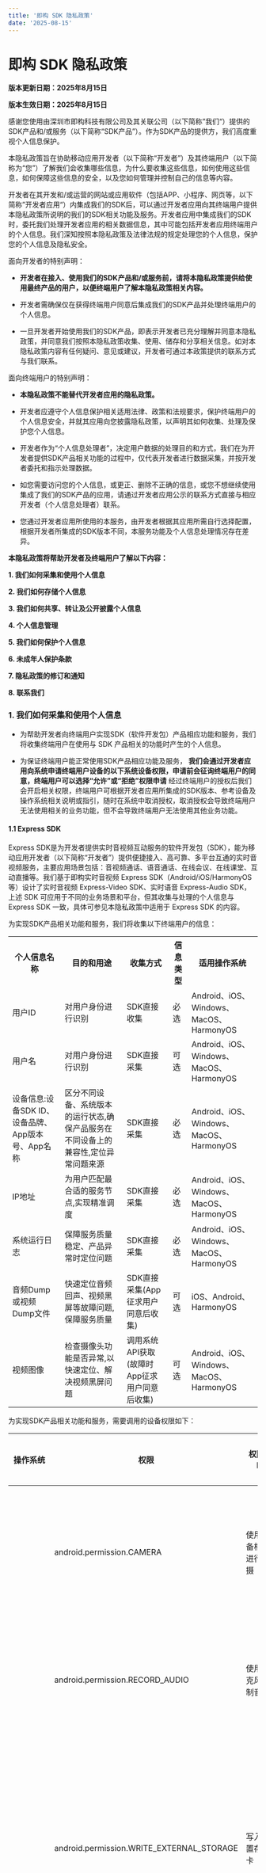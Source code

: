 ```yaml
---
title: '即构 SDK 隐私政策'
date: '2025-08-15'
---
```


# 即构 SDK 隐私政策

**版本更新日期：2025年8月15日**

**版本生效日期：2025年8月15日**


感谢您使用由深圳市即构科技有限公司及其关联公司（以下简称”我们“）提供的SDK产品和/或服务（以下简称“SDK产品”）。作为SDK产品的提供方，我们高度重视个人信息保护。

本隐私政策旨在协助移动应用开发者（以下简称“开发者”）及其终端用户（以下简称为“您”）了解我们会收集哪些信息，为什么要收集这些信息，如何使用这些信息，如何保障这些信息的安全，以及您如何管理并控制自己的信息等内容。

开发者在其开发和/或运营的网站或应用软件（包括APP、小程序、网页等，以下简称”开发者应用“）内集成我们的SDK后，可以通过开发者应用向其终端用户提供本隐私政策所说明的我们的SDK相关功能及服务。开发者应用中集成我们的SDK时，委托我们处理开发者应用的相关数据信息，其中可能包括开发者应用终端用户的个人信息。我们深知按照本隐私政策及法律法规的规定处理您的个人信息，保护您的个人信息及隐私安全。

面向开发者的特别声明：

 - **开发者在接入、使用我们的SDK产品和/或服务前，请将本隐私政策提供给使用最终产品的用户，以便终端用户了解本隐私政策相关内容。**

 - 开发者需确保仅在获得终端用户同意后集成我们的SDK产品并处理终端用户的个人信息。

 - 一旦开发者开始使用我们的SDK产品，即表示开发者已充分理解并同意本隐私政策，并同意我们按照本隐私政策收集、使用、储存和分享相关信息。如对本隐私政策内容有任何疑问、意见或建议，开发者可通过本政策提供的联系方式与我们联系。

面向终端用户的特别声明：

 - **本隐私政策不能替代开发者应用的隐私政策。**

 - 开发者应遵守个人信息保护相关适用法律、政策和法规要求，保护终端用户的个人信息安全，并就其应用向您披露隐私政策，以声明其如何收集、处理及保护您个人信息。

 - 开发者作为“个人信息处理者”，决定用户数据的处理目的和方式，我们在为开发者提供SDK产品相关功能的过程中，仅代表开发者进行数据采集，并按开发者委托和指示处理数据。

 - 如您需要访问您的个人信息，或更正、删除不正确的信息，或您不想继续使用集成了我们的SDK产品的应用，请通过开发者应用公示的联系方式直接与相应开发者（个人信息处理者）联系。

 - 您通过开发者应用所使用的本服务，由开发者根据其应用所需自行选择配置，根据开发者所集成的SDK版本不同，本服务功能及个人信息处理情况存在差异。

**本隐私政策将帮助开发者及终端用户了解以下内容：**

**1. 我们如何采集和使用个人信息**

**2. 我们如何存储个人信息**

**3. 我们如何共享、转让及公开披露个人信息**

**4. 个人信息管理**

**5. 我们如何保护个人信息**

**6. 未成年人保护条款**

**7. 隐私政策的修订和通知**

**8. 联系我们**

### 1. 我们如何采集和使用个人信息

- 为帮助开发者向终端用户实现SDK（软件开发包）产品相应功能和服务，我们将收集终端用户在使用与 SDK 产品相关的功能时产生的个人信息。

- 为保证终端用户能正常使用SDK产品相应功能及服务， **我们会通过开发者应用向系统申请终端用户设备的以下系统设备权限，申请前会征询终端用户的同意，终端用户可以选择“允许”或“拒绝”权限申请** 经过终端用户的授权后我们会开启相关权限，终端用户可根据开发者应用所集成的SDK版本、参考设备及操作系统相关说明或指引，随时在系统中取消授权，取消授权会导致终端用户无法使用相关的业务功能，但不会导致终端用户无法使用其他业务功能。

#### 1.1 Express SDK

Express SDK是为开发者提供实时音视频互动服务的软件开发包（SDK），能为移动应用开发者（以下简称“开发者”）提供便捷接入、高可靠、多平台互通的实时音视频服务，主要应用场景包括：音视频通话、语音通话、在线会议、在线课堂、互动直播等。我们基于即构实时音视频 Express SDK（Android/iOS/HarmonyOS等）设计了实时音视频 Express-Video SDK、实时语音 Express-Audio SDK，上述 SDK 可应用于不同的业务场景和平台，但其收集与处理的个人信息与 Express SDK 一致，具体可参见本隐私政策中适用于 Express SDK 的内容。

为实现SDK产品相关功能和服务，我们将收集以下终端用户的信息：

<table>
<tbody>
<tr>
<th>个人信息名称</th>
<th>目的和用途</th>
<th>收集方式</th>
<th>信息类型</th>
<th>适用操作系统</th>
</tr>
<tr>
<td>用户ID</td>
<td>对用户身份进行识别</td>
<td>SDK直接收集</td>
<td>必选</td>
<td>Android、iOS、Windows、MacOS、HarmonyOS</td>
</tr>
<tr>
<td>用户名</td>
<td>对用户身份进行识别</td>
<td>SDK直接采集</td>
<td>可选</td>
<td>Android、iOS、Windows、MacOS、HarmonyOS</td>
</tr>
<tr>
<td>设备信息:设备SDK ID、设备品牌、App版本号、App名称</td>
<td>区分不同设备、系统版本的运行状态,确保产品服务在不同设备上的兼容性,定位异常问题来源</td>
<td>SDK直接采集</td>
<td>必选</td>
<td>Android、iOS、Windows、MacOS、HarmonyOS</td>
</tr>
<tr>
<td>IP地址</td>
<td>为用户匹配最合适的服务节点,实现精准调度</td>
<td>SDK直接采集</td>
<td>必选</td>
<td>Android、iOS、Windows、MacOS、HarmonyOS</td>
</tr>
<tr>
<td>系统运行日志</td>
<td>保障服务质量稳定、产品异常时定位问题</td>
<td>SDK直接采集</td>
<td>必选</td>
<td>Android、iOS、Windows、MacOS、HarmonyOS</td>
</tr>
<tr>
<td>音频Dump或视频Dump文件</td>
<td>快速定位音频回声、视频黑屏等故障问题,保障服务质量</td>
<td>SDK直接采集(App征求用户同意后收集)</td>
<td>可选</td>
<td>iOS、Android、HarmonyOS</td>
</tr>
<tr>
<td>视频图像</td>
<td>检查摄像头功能是否异常,以快速定位、解决视频黑屏问题</td>
<td>调用系统API获取(故障时App征求用户同意后收集)</td>
<td>可选</td>
<td>Android、iOS、Windows、MacOS、HarmonyOS</td>
</tr>
</tbody>
</table>

为实现SDK产品相关功能和服务，需要调用的设备权限如下：

<table>
  <thead>
    <tr>
      <th>操作系统</th>
      <th>权限</th>
      <th>权限说明</th>
      <th>权限类型</th>
      <th>使用目的</th>
    </tr>
  </thead>
  <tbody>
    <tr>
      <td rowspan="8">Android</td>
      <td>android.permission.CAMERA</td>
      <td>使用设备相机进行拍摄</td>
      <td>必选</td>
      <td>采集摄像头画面，以实现与其他用户进行音视频通话、实时互动的功能</td>
    </tr>
    <tr>
      <td>android.permission.RECORD_AUDIO</td>
      <td>使用麦克风录制音频</td>
      <td>必选</td>
      <td>采集声音，以实现与其他用户进行音视频通话、实时互动的功能</td>
    </tr>
    <tr>
      <td>android.permission.WRITE_EXTERNAL_STORAGE</td>
      <td>写入外置存储卡</td>
      <td>必选</td>
      <td>若需要使用媒体播放器或音效播放器加载 Android 外部存储内的媒体资源文件，则需要申请此权限，否则 SDK 无法加载资源</td>
    </tr>
    <tr>
      <td>android.permission.INTERNET</td>
      <td>访问网络权限</td>
      <td>必选</td>
      <td>SDK基本功能需要在联网的情况下才能使用</td>
    </tr>
    <tr>
      <td>android.permission.ACCESS_WIFI_STATE</td>
      <td>获取当前WiFi状态</td>
      <td>必选</td>
      <td rowspan="2">SDK 会根据网络状态的改变执行不同的操作。例如，当网络重连时，SDK 内部会将网络断开时的状态都恢复，用户不需做额外的操作</td>
    </tr>
    <tr>
      <td>android.permission.ACCESS_NETWORK_STATE</td>
      <td>获取当前网络状态权限</td>
      <td>必选</td>
    </tr>
    <tr>
      <td>android.permission.BLUETOOTH</td>
      <td>连接设备蓝牙权限</td>
      <td>必选</td>
      <td>连接蓝牙设备时需使用该权限</td>
    </tr>
    <tr>
      <td>android.permission.READ_PHONE_STATE</td>
      <td>允许以只读的方式访问电话状态，包括当前呼叫状态</td>
      <td>可选</td>
      <td>SDK 会根据当前的呼叫状态，启停音频设备。如：监听到当前为呼叫状态，则 SDK 会自动停止使用音频设备，直到通话结束</td>
    </tr>
    <tr>
      <td rowspan="2">iOS</td>
      <td>NSCameraUsageDescription</td>
      <td>访问设备的相机</td>
      <td>必选</td>
      <td>采集摄像头画面，以实现与其他用户进行音视频通话、实时互动的功能</td>
    </tr>
    <tr>
      <td>NSMicrophoneUsageDescription</td>
      <td>访问设备的麦克风</td>
      <td>必选</td>
      <td>采集声音，以实现与其他用户进行音视频通话、实时互动的功能</td>
    </tr>
    <tr>
      <td rowspan="8">Harmony OS</td>
      <td>ohos.permission.CAMERA</td>
      <td>允许应用使用相机拍摄照片和录制视频</td>
      <td>必选</td>
      <td>采集摄像头画面，以实现与其他用户进行音视频通话、实时互动的功能</td>
    </tr>
    <tr>
      <td>ohos.permission.MICROPHONE</td>
      <td>允许使用麦克风</td>
      <td>必选</td>
      <td>采集声音，以实现与其他用户进行音视频通话、实时互动的功能</td>
    </tr>
    <tr>
      <td>ohos.permission.WRITE_MEDIA</td>
      <td>允许应用读写用户外部存储中的媒体文件信息</td>
      <td>必选</td>
      <td>若需要使用媒体播放器或音效播放器加载用户外部存储内的媒体文件，则需要申请此权限，否则 SDK 无法加载资源</td>
    </tr>
    <tr>
      <td>ohos.permission.INTERNET</td>
      <td>允许使用Internet网络</td>
      <td>必选</td>
      <td>发起网络访问请求，SDK基本功能需要在联网的情况下才能使用</td>
    </tr>
    <tr>
      <td>ohos.permission.GET_NETWORK_INFO</td>
      <td>允许应用获取数据网络信息</td>
      <td>必选</td>
      <td>获取网络连接信息</td>
    </tr>
    <tr>
      <td>ohos.permission.GET_WIFI_INFO</td>
      <td>获取当前WiFi状态</td>
      <td>必选</td>
      <td>判断wifi是否开启</td>
    </tr>
    <tr>
      <td>ohos.permission.DISCOVER_BLUETOOTH</td>
      <td>允许应用配置本地蓝牙，查找远端设备且与之配对连接</td>
      <td>必选</td>
      <td>连接蓝牙设备时需要使用该权限</td>
    </tr>
    <tr>
      <td>ohos.permission.GET_TELEPHONY_STATE</td>
      <td>允许应用读取电话信息</td>
      <td>可选</td>
      <td>SDK 会根据当前的呼叫状态，启停音频设备。如监听到当前为呼叫状态，则 SDK 会自动停止使用音频设备，直到通话结束</td>
    </tr>
  </tbody>
</table>

#### 1.2 ZegoMiniGameEngine SDK

ZegoMiniGameEngine(即构小游戏引擎) SDK是一款为开发者提供小游戏资源和一起玩服务功能的软件开发包，适用于小游戏平台产品。

为实现SDK产品相关功能和服务，我们将收集和使用以下终端用户的信息：

<table border="1">
  <thead>
    <tr>
      <th>个人信息名称</th>
      <th>目的和用途</th>
      <th>收集方式</th>
      <th>信息类型</th>
      <th>适用操作系统</th>
    </tr>
  </thead>
  <tbody>
    <tr>
      <td>用户头像、昵称、性别</td>
      <td>游戏内展示玩家信息,为玩家提供更好的游戏体验</td>
      <td>SDK间接收集</td>
      <td>必选:用户头像、昵称; 可选:性别</td>
      <td>Android、iOS、Windows、MacOS</td>
    </tr>
    <tr>
      <td>设备型号、浏览器类型、操作系统版本、电信运营商、SIM卡IMSI信息、软件使用记录</td>
      <td>产品异常问题反馈及查询</td>
      <td>SDK直接采集</td>
      <td>必选</td>
      <td>Android、iOS、Windows、MacOS</td>
    </tr>
    <tr>
      <td>IP地址、语言、时区</td>
      <td>确保服务对象为预期的区域</td>
      <td>SDK直接采集</td>
      <td>必选</td>
      <td>Android、iOS、Windows、MacOS</td>
    </tr>
    <tr>
      <td>用户账号访问记录</td>
      <td>用户登陆</td>
      <td>SDK间接收集</td>
      <td>必选</td>
      <td>Android、iOS、Windows、MacOS</td>
    </tr>
    <tr>
      <td>用户设备Token令牌</td>
      <td>用户在初始化 SDK 时,通过获取和鉴别Token令牌,判断用户设备是否有权限使用小游戏服务,避免因权限控制缺失或操作不当引发的风险问题</td>
      <td>SDK间接收集</td>
      <td>必选</td>
      <td>Android、iOS、Windows、MacOS</td>
    </tr>
    <tr>
      <td>日志信息</td>
      <td>产品异常问题定位和排查,优化产品功能</td>
      <td>SDK直接采集</td>
      <td>必选</td>
      <td>Android、iOS、Windows、MacOS</td>
    </tr>
  </tbody>
</table>

为实现SDK产品相关功能和服务，需要调用的设备权限如下：

<table border="1">
  <thead>
    <tr>
      <th>操作系统</th>
      <th>权限</th>
      <th>权限说明</th>
      <th>权限类型</th>
      <th>使用目的</th>
    </tr>
  </thead>
  <tbody>
    <tr>
      <td rowspan="5">Android</td>
      <td>android.permission.INTERNET</td>
      <td>获取网络连接</td>
      <td>必选</td>
      <td>SDK 基本功能需要在联网的情况下才可以使用</td>
    </tr>
    <tr>
      <td>android.permission.ACCESS_WIFI_STATE</td>
      <td>获取当前Wi-Fi状态权限</td>
      <td>必选</td>
      <td rowspan="2">SDK 会根据网络状态的改变执行不同的操作。 例如，当网络重连时，SDK 内部会将网络断开时的状态都恢复，用户不需做额外的操作</td>
    </tr>
    <tr>
      <td>android.permission.ACCESS_NETWORK_STATE</td>
      <td>获取当前网络权限</td>
      <td>必选</td>
    </tr>
    <tr>
      <td>android.permission.ACCESS_COARSE_LOCATION</td>
      <td>访问粗略位置信息</td>
      <td>可选</td>
      <td>确保服务对象为预期的区域</td>
    </tr>
    <tr>
      <td>android.permission.ACCESS_FINE_LOCATION</td>
      <td>访问精确位置信息</td>
      <td>可选</td>
      <td>匹配玩家位置，优化游戏体验</td>
    </tr>
    <tr>
      <td>iOS</td>
      <td>NSLocationWhenInUseUsageDescription</td>
      <td>使用期间访问位置信息</td>
      <td>可选</td>
      <td>确保服务对象为预期的区域</td>
    </tr>
  </tbody>
</table>

#### 1.3 ZIM SDK

ZIM SDK是为移动应用开发者（以下简称“开发者”）提供全平台互动、高并发、低延时、高可用的实时通信互动功能的软件开发包，适用于即构即时通讯、语聊房、在线健身等产品和/或服务、解决方案。

为实现SDK产品相关功能和服务，我们将收集和使用以下终端用户的信息：

<table border="1">
  <thead>
    <tr>
      <th>个人信息名称</th>
      <th>目的和用途</th>
      <th>收集方式</th>
      <th>信息类型</th>
      <th>适用操作系统</th>
    </tr>
  </thead>
  <tbody>
    <tr>
      <td>用户信息:用户ID、用户名、头像、自定义扩展字段(个性签名等)</td>
      <td>对用户身份进行识别、验证,实现产品基本功能</td>
      <td>SDK直接收集</td>
      <td>必选</td>
      <td>Android、iOS、Windows、MacOS、Harmony OS</td>
    </tr>
    <tr>
      <td>用户聊天信息(文本消息、自定义消息、音视频消息)</td>
      <td>便于用户离线接收会话聊天消息、随时查询会话聊天消息</td>
      <td>SDK直接采集</td>
      <td>必选</td>
      <td>Android、iOS、Windows、MacOS、Harmony OS</td>
    </tr>
    <tr>
      <td>应用内好友信息(用户注册ID)</td>
      <td>SDK基本功能</td>
      <td>SDK直接采集</td>
      <td>必选</td>
      <td>Android、iOS、Windows、MacOS、Harmony OS</td>
    </tr>
    <tr>
      <td>Device ID(用户设备唯一标识,取用户uuid自行按照规则生成一串标识id)</td>
      <td>实现多设备消息同步以及离线推送的功能</td>
      <td>SDK直接采集</td>
      <td>必选</td>
      <td>Android、iOS、Windows、MacOS、Harmony OS</td>
    </tr>
    <tr>
      <td>系统平台类型(Android、iOS、Windows、Mac、Web、小程序)</td>
      <td>实现多平台消息同步功能及定位产品问题</td>
      <td>SDK直接采集</td>
      <td>必选</td>
      <td>Android、iOS、Windows、MacOS、Harmony OS</td>
    </tr>
    <tr>
      <td>IP地址、网络类型</td>
      <td>保证服务质量稳定及定位产品问题</td>
      <td>SDK直接采集</td>
      <td>必选</td>
      <td>Android、iOS、Windows、MacOS、Harmony OS</td>
    </tr>
  </tbody>
</table>

为实现ZIM SDK产品相关功能和服务，需要调用的设备权限如下：

<table>
  <thead>
    <tr>
      <th>操作系统</th>
      <th>权限</th>
      <th>权限说明</th>
      <th>权限类型</th>
      <th>使用目的</th>
    </tr>
  </thead>
  <tbody>
    <tr>
      <td rowspan="3">Android</td>
      <td>android.permission.INTERNET</td>
      <td>发起网络访问请求</td>
      <td>必选</td>
      <td>SDK基本功能需要在联网的情况下才能使用</td>
    </tr>
    <tr>
      <td>android.permission.ACCESS_WIFI_STATE</td>
      <td>判断WiFi是否开启</td>
      <td>必选</td>
      <td rowspan="2">SDK 会根据网络状态的改变执行不同的操作。例如，当网络重连时，SDK 内部会将网络断开时的状态都恢复，用户不需做额外的操作</td>
    </tr>
    <tr>
      <td>android.permission.ACCESS_NETWORK_STATE</td>
      <td>检查网络状态是否可用</td>
      <td>必选</td>
    </tr>
    <tr>
      <td rowspan="3">Harmony OS</td>
      <td>ohos.permission.INTERNET</td>
      <td>允许使用Internet网络</td>
      <td>必选</td>
      <td>发起网络访问请求，SDK基本功能需要在联网的情况下才能使用</td>
    </tr>
    <tr>
      <td>ohos.permission.GET_NETWORK_INFO</td>
      <td>允许应用获取数据网络信息</td>
      <td>必选</td>
      <td>获取网络连接信息</td>
    </tr>
    <tr>
      <td>ohos.permission.GET_WIFI_INFO</td>
      <td>获取当前WiFi状态</td>
      <td>必选</td>
      <td>判断wifi是否开启</td>
    </tr>
  </tbody>
</table>

为方便应用开发者快速构建更丰富的即时通讯功能与服务，我们开发了可与ZIM SDK配套使用的ZPNs SDK（用于接收离线推送）和ZIM Audio SDK（支持完整语音处理功能），应用开发者可根据其业务需求选择是否集成。ZPNs SDK和ZIM Audio SDK将收集终端用户在使用与 SDK 产品相关的功能时产生的如下个人信息：

<table border="1">
  <thead>
    <tr>
      <th>SDK名称</th>
      <th>个人信息名称</th>
      <th>目的和用途</th>
      <th>收集方式</th>
      <th>信息类型</th>
      <th>适用操作系统</th>
    </tr>
  </thead>
  <tbody>
    <tr>
      <td>ZPNS SDK</td>
      <td>推送信息日志</td>
      <td>用于了解推送信息送达的情况及定位产品问题</td>
      <td>保存到本地</td>
      <td>必选</td>
      <td>iOS、Android</td>
    </tr>
    <tr>
      <td>ZIM Audio SDK</td>
      <td>录音</td>
      <td>发送语音消息时采集声音</td>
      <td>录制后保存到本地</td>
      <td>必选</td>
      <td>iOS、Android</td>
    </tr>
    <tr>
      <td>ZIM Audio SDK</td>
      <td>录制播放信息本地日志</td>
      <td>用于了解播放与录制时内部情况及定位产品问题</td>
      <td>保存到本地</td>
      <td>必选</td>
      <td>iOS、Android</td>
    </tr>
  </tbody>
</table>

应用开发者可选配置的ZPNs SDK和ZIM Audio SDK，将通过开发者应用申请开启终端用户设备操作系统的如下权限：

<table border="1">
  <thead>
    <tr>
      <th>SDK名称</th>
      <th>操作系统</th>
      <th>权限</th>
      <th>权限说明</th>
      <th>权限类型</th>
      <th>使用目的</th>
    </tr>
  </thead>
  <tbody>
    <tr>
      <td>ZPNs SDK</td>
      <td>Android</td>
      <td>android.permission.INTERNET</td>
      <td>发起网络访问请求</td>
      <td>必选</td>
      <td>SDK 需要联网注册用于标识唯一设备的标识符，确保能准确进行消息推送</td>
    </tr>
    <tr>
      <td>ZPNs SDK</td>
      <td>Android</td>
      <td>android.permission.POST_NOTIFICATIONS</td>
      <td>允许应用向用户推送通知</td>
      <td>必选</td>
      <td>用于适配Android 13及以上设备的应用弹出通知</td>
    </tr>
    <tr>
      <td>ZPNs SDK</td>
      <td>Android</td>
      <td>android.permission.ACCESS_WIFI_STATE</td>
      <td>允许应用访问有关当前 Wi-Fi 网络状态的信息</td>
      <td>必选</td>
      <td>检测网络连接状态。</td>
    </tr>
    <tr>
      <td>ZPNs SDK</td>
      <td>Android</td>
      <td>android.permission.ACCESS_NETWORK_STATE</td>
      <td>允许应用访问有关任何网络连接(Wi-Fi、移动数据等)的状态</td>
      <td>必选</td>
      <td>检测网络连接状态。</td>
    </tr>
    <tr>
      <td>ZIM Audio SDK</td>
      <td>Android</td>
      <td>android.permission.RECORD_AUDIO</td>
      <td>允许应用程序使用设备的麦克风来录制声音</td>
      <td>必选</td>
      <td>SDK 需要通过麦克风来录制音频文件</td>
    </tr>
    <tr>
      <td>ZPNs SDK</td>
      <td>iOS</td>
      <td>NSMicrophoneUsageDescription</td>
      <td>允许应用程序使用设备的麦克风来录制声音</td>
      <td>必选</td>
      <td>SDK 需要通过麦克风来录制音频文件</td>
    </tr>
  </tbody>
</table>

#### 1.4 超级白板 SDK

即构超级白板 SDK是为移动应用开发者（以下简称“开发者”）提供完整的多人实时白板互动协同服务的SDK，包括白板涂鸦、实时轨迹同步、文档共享、文件转码、白板录制与回放、白板与实时音视频同步等多种能力。

即构超级白板SDK适用于超级白板、小班课、大班课、在线音乐/美术/编程教学、远程医疗等产品和/或服务、解决方案。

为实现SDK产品相关功能和服务，我们将收集和使用以下终端用户的信息：

<table border="1">
  <thead>
    <tr>
      <th>个人信息名称</th>
      <th>目的和用途</th>
      <th>收集方式</th>
      <th>信息类型</th>
      <th>适用操作系统</th>
    </tr>
  </thead>
  <tbody>
    <tr>
      <td>用户昵称</td>
      <td>用户登录房间时显示，提升用户体验</td>
      <td>SDK直接收集</td>
      <td>必选</td>
      <td>Android、iOS、Web</td>
    </tr>
    <tr>
      <td>房间号（roomid）、AppID、用户ID (userid)</td>
      <td>用户身份验证</td>
      <td>SDK直接收集</td>
      <td>必选</td>
      <td>Android、iOS、Web</td>
    </tr>
    <tr>
      <td>App版本号、DeviceID、操作系统</td>
      <td>区分不同设备、系统版本，确保产品服务在不同设备上的兼容性，优化用户体验，定位和分析异常问题来源</td>
      <td>SDK直接采集</td>
      <td>必选</td>
      <td>Android、iOS</td>
    </tr>
    <tr>
      <td>设备品牌（例如：华为、oppo、浏览器品牌：谷歌，火狐）</td>
      <td>区分不同设备、系统版本，确保产品服务在不同设备上的兼容性，优化用户体验，定位和分析异常问题来源</td>
      <td>SDK直接采集</td>
      <td>必选</td>
      <td>Android、iOS、Web</td>
    </tr>
    <tr>
      <td>UUID</td>
      <td>用户身份验证，定位产品异常问题及追踪分析</td>
      <td>SDK直接采集</td>
      <td>必选</td>
      <td>Android、iOS</td>
    </tr>
    <tr>
      <td>IP地址</td>
      <td>为用户匹配最合适的服务节点；定位缺陷问题</td>
      <td>SDK直接采集</td>
      <td>必选</td>
      <td>Android、iOS、Web</td>
    </tr>
    <tr>
      <td>操作日志</td>
      <td>保障服务质量稳定、产品异常时定位问题</td>
      <td>SDK直接采集</td>
      <td>必选</td>
      <td>Android、iOS、Web</td>
    </tr>
    <tr>
      <td>用户上传的文件</td>
      <td>用户使用文件共享、文件转码功能时，需上传用户所需共享、转码的文件</td>
      <td>用户主动上传</td>
      <td>必选</td>
      <td>Android、iOS、Web</td>
    </tr>
    <tr>
      <td>用户转码文件的源文件</td>
      <td>实现文件转码、文件共享功能</td>
      <td>SDK直接采集用户主动上传</td>
      <td>必选</td>
      <td>Android、iOS、Web</td>
    </tr>
  </tbody>
</table>

为实现SDK产品相关功能和服务，需要调用的设备权限如下：

<table border="1">
  <thead>
    <tr>
      <th>操作系统</th>
      <th>权限</th>
      <th>权限说明</th>
      <th>权限类型</th>
      <th>使用目的</th>
    </tr>
  </thead>
  <tbody>
    <tr>
      <td rowspan="5">Android</td>
      <td>android.permission.READ_EXTERNAL_STORAGE</td>
      <td>读取外置存储卡</td>
      <td>必选</td>
      <td>读取用户外置存储卡中的文件，以实现文件转码、文件共享、白板回放等功能</td>
    </tr>
    <tr>
      <td>android.permission.WRITE_EXTERNAL_STORAGE</td>
      <td>写入外置存储卡</td>
      <td>必选</td>
      <td>将用户在使用文件转码、文件共享、白板录制相关功能时创建或更新的图片或文件，写入用户外置存储卡</td>
    </tr>
    <tr>
      <td>android.permission.INTERNET</td>
      <td>发起网络访问请求</td>
      <td>必选</td>
      <td>SDK基本功能需要在联网的情况下才能使用</td>
    </tr>
    <tr>
      <td>android.permission.ACCESS_WIFI_STATE</td>
      <td>判断WiFi是否开启</td>
      <td>必选</td>
      <td rowspan="2">SDK会根据网络状态的改变执行不同的操作。例如，当网络重连时，SDK内部会将网络断开时的状态都恢复，用户不需做额外的操作</td>
    </tr>
    <tr>
      <td>android.permission.ACCESS_NETWORK_STATE</td>
      <td>检查网络状态是否可用</td>
      <td>必选</td>
    </tr>
    <tr>
      <td>iOS</td>
      <td>NSMediaLibraryUsageDescription</td>
      <td>访问用户的媒体库</td>
      <td>必选</td>
      <td>读取用户外置存储卡中的文件，写入用户创建或更改的文件，以实现文件转码、文件共享、白板录制与回放相关功能</td>
    </tr>
  </tbody>
</table>

#### 1.5 AI 美颜

即构AI美颜（ZegoEffect）是为移动应用开发者提供的智能图像渲染和美颜算法能力的软件开发包，支持智能美颜、AR特效、图像分割等功能。

为实现SDK产品相关功能和服务，我们将收集和使用以下终端用户的信息：

<table border="1">
  <thead>
    <tr>
      <th>个人信息名称</th>
      <th>目的和用途</th>
      <th>收集方式</th>
      <th>信息类型</th>
      <th>适用操作系统</th>
      <th>处理方式</th>
    </tr>
  </thead>
  <tbody>
    <tr>
      <td>面部特征值信息、虹膜</td>
      <td>实现AI美颜功能</td>
      <td>SDK直接收集</td>
      <td>必要</td>
      <td>iOS、Android</td>
      <td>本地处理，不上传、不存储、不共享</td>
    </tr>
    <tr>
      <td>用户名、用户ID、操作日志、App版本号、设备ID、操作系统类型、IP地址</td>
      <td>产品出现故障时排查异常问题</td>
      <td>SDK直接采集</td>
      <td>必要</td>
      <td>iOS、Android</td>
      <td>保存30天后自动删除</td>
    </tr>
  </tbody>
</table>

为实现SDK产品相关功能和服务，需要调用的设备权限如下：

<table>
  <thead>
    <tr>
      <th>操作系统</th>
      <th>权限</th>
      <th>权限说明</th>
      <th>权限类型</th>
      <th>使用目的</th>
    </tr>
  </thead>
  <tbody>
    <tr>
      <td rowspan="5">Android</td>
      <td>android.permission.CAMERA</td>
      <td>使用设备相机进行拍摄</td>
      <td>必选</td>
      <td>用户选择对拍摄的照片进行AI美颜处理时，需打开相机拍摄</td>
    </tr>
    <tr>
      <td>android.permission.WRITE_EXTERNAL_STORAGE</td>
      <td>写入存储卡</td>
      <td>必选</td>
      <td>用户将AI美颜处理后的照片保存至设备存储卡</td>
    </tr>
    <tr>
      <td>android.permission.INTERNET</td>
      <td>发起网络访问请求</td>
      <td>必选</td>
      <td>SDK基本功能需要在联网的情况下才能使用</td>
    </tr>
    <tr>
      <td>android.permission.ACCESS_WIFI_STATE</td>
      <td>判断WiFi是否开启</td>
      <td>必选</td>
      <td rowspan="2">SDK 会根据网络状态的改变执行不同的操作。例如，当网络重连时，SDK 内部会将网络断开时的状态都恢复，用户不需做额外的操作</td>
    </tr>
    <tr>
      <td>android.permission.ACCESS_NETWORK_STATE</td>
      <td>检查网络状态是否可用</td>
      <td>必选</td>
    </tr>
    <tr>
      <td>iOS</td>
      <td>NSCameraUsageDescription</td>
      <td>访问设备的相机</td>
      <td>必选</td>
      <td>用户选择对拍摄的照片进行AI美颜处理时，需打开相机拍摄</td>
    </tr>
  </tbody>
</table>

#### 1.6 实时传译 SDK

即构实时传译 SDK 是为应用开发者提供实时翻译服务的软件工具包。 为实现 SDK 产品相关功能和服务，我们将收集和使用以下终端用户的信息：

<table>
  <thead>
    <tr>
      <th>个人信息名称</th>
      <th>目的和用途</th>
      <th>收集方式</th>
      <th>信息类型</th>
      <th>适用操作系统</th>
    </tr>
  </thead>
  <tbody>
    <tr>
      <td>音视频频信息</td>
      <td>实现SDK产品的基本功能</td>
      <td>SDK直接收集</td>
      <td>必选</td>
      <td>Android、iOS</td>
    </tr>
    <tr>
      <td>Device ID</td>
      <td>定位产品问题，作为用户终端设备标识，实现多设备消息同步功能</td>
      <td>SDK直接采集</td>
      <td>必选</td>
      <td>Android、iOS</td>
    </tr>
    <tr>
      <td>系统平台 (Android、iOS)</td>
      <td rowspan="2">区分不同设备、系统版本的运行状态，确保产品服务在不同设备上的兼容性，定位异常问题来源</td>
      <td>SDK直接采集</td>
      <td>必选</td>
      <td>Android、iOS</td>
    </tr>
    <tr>
      <td>设备型号</td>
      <td>SDK直接采集</td>
      <td>必选</td>
      <td>Android、iOS</td>
    </tr>
    <tr>
      <td>IP地址</td>
      <td>为用户匹配最合适的服务节点，实现精准调度</td>
      <td>间接收集</td>
      <td>必选</td>
      <td>Android、iOS</td>
    </tr>
    <tr>
      <td>操作日志/故障日志</td>
      <td>保障服务质量稳定、产品异常时定位问题</td>
      <td>SDK直接采集</td>
      <td>必选</td>
      <td>Android、iOS</td>
    </tr>
  </tbody>
</table>

为实现SDK产品的相应功能所必需，我们会在实时传译SDK产品中嵌入第三方SDK ，第三方SDK 的信息如下：

<table style={{tableLayout:"fixed",wordBreak:"break-all"}}>
  <thead >
    <tr>
      <th style={{width:"15%"}}>第三方SDK名称</th>
      <th style={{width:"15%"}}>第三方SDK提供方的公司名称</th>
      <th style={{width:"15%"}}>处理的个人信息类型</th>
      <th style={{width:"15%"}}>使用目的和场景</th>
      <th style={{width:"20%"}}>适用操作系统</th>
      <th style={{width:"auto"}}>第三方 SDK 个人信息保护规则</th>
    </tr>
  </thead>
  <tbody>
    <tr>
      <td>Cloud Speech-to-Text</td>
      <td>Google</td>
      <td>音视频数据</td>
      <td>语音识别和文本翻译</td>
      <td>iOS、Android</td>
      <td><a href="https://cloud.google.com/speech-to-text?hl=zh-cn" style={{color:"#2277ff" ,borderBottom: "none"}} target="_blank"> {"https://cloud.google.com/speech-to-text?hl=zh-cn"} </a></td>
    </tr>
    <tr>
      <td>微软语音识别</td>
      <td>Microsoft</td>
      <td>音视频数据</td>
      <td>语音识别和文本翻译</td>
      <td>iOS、Android</td>
      <td><a href="https://www.microsoft.com/zh-cn/privacy/privacy-statement#mainspeechrecognitionmodule" style={{color:"#2277ff" ,borderBottom: "none"}} target="_blank"> {"https://www.microsoft.com/zh-cn/privacy/privacy-statement#mainspeechrecognitionmodule"} </a></td>
    </tr>
    <tr>
      <td>科大讯飞语音转写SDK</td>
      <td>科大讯飞股份有限公司</td>
      <td>音视频数据</td>
      <td>语音识别和文本翻译</td>
      <td>iOS、Android</td>
      <td><a href="https://www.xfyun.cn/doc/total_sdk_privacy/lfasr_privacy.html" style={{color:"#2277ff" ,borderBottom: "none"}} target="_blank"> {"https://www.xfyun.cn/doc/total_sdk_privacy/lfasr_privacy.html"} </a></td>
    </tr>
  </tbody>
</table>

为实现SDK产品相关功能和服务，需要调用的设备权限如下：

<table>
  <thead>
    <tr>
      <th>操作系统</th>
      <th>权限</th>
      <th>权限说明</th>
      <th>使用目的</th>
    </tr>
  </thead>
  <tbody>
    <tr>
      <td rowspan="3">Android</td>
      <td>android.permission.INTERNET</td>
      <td>访问网络权限</td>
      <td>发起网络访问请求，SDK基本功能需要在联网的情况下才能使用</td>
    </tr>
    <tr>
      <td>android.permission.ACCESS_WIFI_STATE</td>
      <td>获取当前WiFi状态</td>
      <td>判断wifi是否开启</td>
    </tr>
    <tr>
      <td>android.permission.ACCESS_NETWORK_STATE</td>
      <td>获取当前网络状态权限</td>
      <td>检查网络状态是否可用</td>
    </tr>
  </tbody>
</table>


#### 1.7 AI Agent

即构 AI Agent 产品，基于即构自主研发的Express SDK、ZIM SDK，并提供搭载大语言模型、语音识别、文字转语音等AI服务的服务端API，为应用开发者实现终端用户与AI进行超低延迟的互动聊天、实时语音通话等互动能力，主要应用场景包括：AI陪伴、AI客服、AI数字人直播等。   

为帮助应用开发者实现终端用户与AI进行智能对话的能力，AI Agent会通过Express SDK、ZIM SDK来收集、处理互动聊天、实时音视频通话相关功能所必需的个人信息（SDK采集和使用个人信息的详情见本政策<a href="#11-express-sdk" style={{color:"#2277ff" ,borderBottom: "none"}}>1.1</a>、<a href="#13-zim-sdk" style={{color:"#2277ff" ,borderBottom: "none"}}>1.3</a> 节相关内容）。同时，由Express SDK和ZIM SDK收集的对话信息、实时通话信息，将会传送至第三方语音识别、大语言模型、文本转语音等服务进行加工、理解，以便能输出更为智能、精准的对话。向第三方共享用户个人信息的详情见本政策 <a href="#3-我们如何共享转让及公开披露个人信息" style={{color:"#2277ff" ,borderBottom: "none"}}>3. 我们如何共享、转让及公开披露个人信息</a>。

#### 1.8 云端实时语音识别

即构云端实时语音识别（简称“云端识别”）将语音通话、视频直播、在线会议等实时音视频场景中的语音内容实时转为文字结果。实现1v1语音通话实时字幕&翻译、在线会议实时字幕及会后纪要总结、全球直播字幕、直播间实时主播内容总结等场景。 

云端实时语音识别服务是依托于即构Express SDK实时音视频服务的一项附加服务，它本身不直接收集终端用户个人信息。开发者接入云端实时语音识别服务后，由Express SDK收集的部分个人信息（对话信息、实时通话信息）将传递至云端实时语音识别服务，用于实现将语音内容转为文字结果的功能。同时，由Express SDK收集的对话信息、实时通话信息，也将传递至第三方语音识别API服务进行处理，以便能更精准、高效地将语音内容实时转为文字内容。向第三方共享用户个人信息的详情见本政策 <a href="#3-我们如何共享转让及公开披露个人信息" style={{color:"#2277ff" ,borderBottom: "none"}}>3. 我们如何共享、转让及公开披露个人信息</a>。 

#### 1.9 根据法律法规的规定，以下是征得用户同意的例外情形

请您理解，在下列情形中，根据法律法规及相关国家标准，我们收集和使用您的个人信息不必事先征得您的授权同意：

 - 与我们履行法律法规规定的义务相关的；

 - 与国家安全、国防安全直接相关的；

 - 与公共安全、公共卫生、重大公共利益直接相关的；

 - 与刑事侦查、起诉、审判和判决执行等直接相关的；

 - 出于维护您或他人的生命、财产等重大合法权益但又很难得到本人授权同意的；

 - 您自行向社会公众公开的个人信息；

 - 根据个人信息主体要求签订和履行合同所必需的；

 - 从合法公开披露的信息中收集的您的个人信息的，如合法的新闻报道、政府信息公开等渠道；

 - 用于维护软件及相关服务的安全稳定运行所必需的，例如发现、处置软件及相关服务的故障；

 - 法律法规规定的其他情形。

<u>特别提示：如我们收集的信息无法单独或结合其他信息识别到您的个人身份，其不属于法律意义上的个人信息。</u>

## 2. 我们如何存储个人信息

### 2.1 存储地点

一般情况下，我们在中华人民共和国境内收集和产生的个人信息，保存在位于中国大陆的服务器上。如果开发者将上述信息传输至境外，由开发者履行相关合规义务。在上述情形中，我们会一并要求数据接收方按照本隐私政策以及其他相关的安全保密措施来处理个人信息。

### 2.2 存储期限

通常，我们仅在为您提供服务期间保留您的信息，保留时长不会超过满足相关使用目的所必须的时间。但在下列情况下，且仅出于下列情况相关目的，我们有可能需要较长时间保留您的信息或部分信息：

  - 遵守适用的法律法规等有关规定；
  - 遵守法院判决、裁定或其他法律程序的要求；
  - 遵守相关政府机关或其他有权机关的要求；
  - 我们有理由确信需遵守法律法规等有关规定；
  - 为执行相关服务协议或本隐私声明、维护社会公共利益、处理投诉/纠纷，保护我们的客户、我们或我们的关联公司、其他用户或雇员的人身和财产安全或合法权益所合理必需的用途。

## 3. 我们如何共享、转让及公开披露个人信息

未经您同意，我们不会与任何无关第三方分享您的信息，以下情形除外：


<Steps>
<Step title="我们可能将您的信息与我们的关联公司、第三方服务提供商、承包商及代理分享，仅用作下列用途：">

- 提供“1. 我们如何采集和使用个人信息”中的所述相应功能或服务及对应目的所必需。

  - 1）AI Agent 产品在为您提供与AI进行互动聊天、实时音视频通讯的功能时，我们需将您的个人信息（如：与AI对话时由您发送的对话信息）共享给我们的合作伙伴，以便进行问题理解、提高AI互动问题回答的准确性；
  - 2）云端实时语音识别服务会将您在实时音视频通话中的语音信息、实时通话信息共享给我们的合作伙伴，以便能快速、精准地将语音内容识别和转换为文字内容；

    我们的合作伙伴包括但不限于大语言模型、语音识别及语音转换技术服务提供商，我们会要求他们遵守严格的数据保护规定，确保您的信息安全。在此场景下，您的信息将向第三方共享，具体如下：
  <table>
  <thead>
  <tr>
    <th width="15%">产品名称</th>
    <th>涉及第三方产品</th>
    <th>第三方公司名称</th>
    <th>共享的个人信息</th>
    <th>共享信息业务用途</th>
  </tr>
  </thead>
  <tbody>
  <tr>
    <td>AI Agent</td>
    <td><a href="https://platform.minimaxi.com/document/Models?key=66701cb01d57f38758d581a4" style={{color:"#2277ff" ,borderBottom: "none"}} target="_blank">MiniMax 文本大模型、语音大模型</a></td>
    <td>上海稀宇科技有限公司</td>
    <td>对话信息（音频消息、文本消息）</td>
    <td>1）自动识别用户对话信息，将音频内容转化为文本内容；<br/>2）文本大模型对转化后的文本内容进行理解、加工，并向用户输出精准、智能的回答（文本内容）；<br/>3）将文本大模型预输出的文本内容转换成语音。</td>
  </tr>
  <tr>
    <td>AI Agent</td>
    <td><a href="https://www.volcengine.com/docs/82379/1142195" style={{color:"#2277ff" ,borderBottom: "none"}} target="_blank">豆包大模型</a></td>
    <td>北京抖音信息服务有限公司</td>
    <td>对话信息（音频消息、文本消息）</td>
    <td>1）自动识别用户对话信息，将音频内容转化为文本内容；<br/>2）大模型对转化后的文本内容进行理解、加工，并向用户输出精准、智能的回答（文本内容）；<br/>3）将AI大模型预输出的文本内容转换成语音。</td>
  </tr>
  <tr>
    <td>AI Agent</td>
    <td><a href="https://www.aliyun.com/product/bailian/features?spm=5176.29619931.J_AHgvE-XDhTWrtotIBlDQQ.6.e39559fc5NtlDA" style={{color:"#2277ff" ,borderBottom: "none"}} target="_blank">大模型服务平台百炼</a></td>
    <td>阿里云计算有限公司</td>
    <td>对话信息（音频消息、文本消息）</td>
    <td>1）自动识别用户对话信息，将音频内容转化为文本内容；<br/>2）大模型对转化后的文本内容进行理解、加工，并向用户输出精准、智能的回答（文本内容）；<br/>3）将AI大模型预输出的文本内容转换成语音。</td>
  </tr>
  <tr>
    <td>AI Agent</td>
    <td><a href="https://cloud.tencent.com/document/product/1093/35680" style={{color:"#2277ff" ,borderBottom: "none"}} target="_blank">腾讯云语音识别</a></td>
    <td>腾讯云计算（北京）有限责任公司</td>
    <td>对话信息（音频消息）</td>
    <td>自动识别用户对话信息，将音频内容转化为文本内容。</td>
  </tr>
  <tr>
    <td>AI Agent</td>
    <td><a href="https://www.volcengine.com/docs/6561/162929" style={{color:"#2277ff" ,borderBottom: "none"}} target="_blank">火山语音技术</a></td>
    <td>北京火山引擎科技有限公司</td>
    <td>对话信息（音频消息）</td>
    <td>1）自动识别用户对话信息，将音频内容转化为文字内容；<br/>2）将AI大模型预输出的文本内容转换成语音。</td>
  </tr>
  <tr>
    <td>云端语音识别服务</td>
    <td><a href="https://www.aliyun.com/product/bailian/features?spm=5176.29619931.J_AHgvE-XDhTWrtotIBlDQQ.6.e39559fc5NtlDA" style={{color:"#2277ff" ,borderBottom: "none"}} target="_blank">大模型服务平台百炼</a></td>
    <td>阿里云计算有限公司</td>
    <td>对话信息（音频消息）、实时语音信息</td>
    <td>自动识别用户对话信息、实时通话信息，将音频内容转化为文本内容。</td>
  </tr>
  <tr>
    <td>云端语音识别服务</td>
    <td><a href="https://cloud.tencent.com/document/product/1093/35680" style={{color:"#2277ff" ,borderBottom: "none"}} target="_blank">腾讯云语音识别</a></td>
    <td>腾讯云计算（北京）有限责任公司</td>
    <td>对话信息（音频消息）、实时语音信息</td>
    <td>自动识别用户对话信息、实时通话信息，将音频内容转化为文本内容。</td>
  </tr>
  <tr>
    <td>云端语音识别服务</td>
    <td><a href="https://learn.microsoft.com/zh-cn/windows/apps/design/input/speech-recognition" style={{color:"#2277ff" ,borderBottom: "none"}} target="_blank">微软语音识别</a></td>
    <td>Microsoft</td>
    <td>对话信息（音频消息）、实时语音信息</td>
    <td>自动识别用户对话信息、实时通话信息，将音频内容转化为文本内容。</td>
  </tr>
  </tbody>
  </table>

- 履行我们在《即构云服务协议》或本声明中的义务、行使我们的权利。如我们与任何上述第三方分享您的信息，我们将努力确保第三方在使用您的信息时遵守本声明，及我们要求其遵守的其他适当保密和安全措施。

- 为维护网络秩序和安全、防止违法犯罪信息的传播，营造健康、积极的网络环境，部分应用开发者将通过我们的平台为其应用配置内容审核功能（如应用开发者未通过即构平台集成内容审核功能，则不存在本条所述的信息共享），在此场景下，您的信息将向第三方内容审核商共享，具体如下：

  Express SDK信息共享详情：

  <table>
    <thead>
      <tr>
        <th>第三方公司名称</th>
        <th>共享的个人信息</th>
        <th>共享信息业务用途</th>
      </tr>
    </thead>
    <tbody>
      <tr>
        <td>北京数美时代科技有限公司</td>
        <td rowspan="3">用户音视频信息（人脸、音频）</td>
        <td rowspan="3">进行内容审核，以防范、处置用户上传、发布的音视频信息包含违法违规内容（如：色情、暴力、恐怖、赌博、犯罪等）或违反公序良俗的内容等。</td>
      </tr>
      <tr>
        <td>上海依图网络科技有限公司</td>
      </tr>
      <tr>
        <td>杭州网易易盾科技有限公司</td>
      </tr>
    </tbody>
  </table>

  ZIM SDK信息共享详情：

  <table>
    <thead>
      <tr>
        <th>第三方公司名称</th>
        <th>共享的个人信息</th>
        <th>共享信息业务用途</th>
      </tr>
    </thead>
    <tbody>
      <tr>
        <td>北京数美时代科技有限公司</td>
        <td>用户聊天信息（文本消息、自定义消息、音视频消息）</td>
        <td>进行内容审核，以防范、处置用户发送的聊天信息包含违法违规内容（如：色情、暴力、恐怖、赌博、犯罪等）或违反公序良俗的内容等。</td>
      </tr>
    </tbody>
  </table>

</Step>
<Step title="随着我们业务的持续发展，我们以及我们的关联公司有可能进行合并、收购、资产转让或类似的交易，您的信息有可能作为此类交易的一部分而被转移。我们将遵守相关法律法规的要求，在转移前发出公告您，确保信息在转移时的机密性，以及变更后继续履行相应责任和义务。">
&nbsp;
</Step>
<Step title="我们还可能因以下原因而披露您的信息：">
  - 遵守适用的法律法规等有关规定。
  - 遵守法院判决、裁定或其他法律程序的规定。  
  - 遵守相关政府机关或其他有权机关的要求。
  - 我们有理由确信需遵守法律法规等有关规定。
  - 为执行相关服务协议或本隐私声明、维护社会公共利益、处理投诉/纠纷，保护我们的客户、我们或我们的关联公司、其他用户或雇员的人身和财产安全或合法权益所合理必需的用途。
  - 其它经过您合法授权的情形。
</Step>
</Steps>


如果我们因上述原因而披露您的信息，我们将在遵守法律法规相关规定及本声明的基础上，及时告知您。

## 4. 个人信息管理

我们尊重并重视您的个人信息权益。我们将尽全力帮助您管理您的个人信息，以使您有能力保障自身的隐私和信息安全。

**您作为终端用户，请您知悉：**

由于您不是我们的直接用户，与我们并无直接的交互对话界面，为保障您的权利实现，我们已要求集成我方服务的开发者承诺，应为终端用户提供便于操作的用户权利实现方式。请您知悉并理解，因我们与开发者之间的合作关系，无法控制或全面掌握开发者应用中交互界面设计及其对个人信息权益的响应情况。

您可优先向开发者（“个人信息处理者”）寻求行使个人信息主体权利，同时您也可以根据本隐私政策的联系方式与我们进行联系。

**作为直接面向终端用户提供应用程序服务的开发者，在集成我们的SDK后为终端用户提供服务时：**

1）开发者应为终端用户提供并明确其个人信息管理的路径，并及时响应终端用户个人信息管理请求。

2）在开发者集成使用我们的SDK产品过程中，如终端用户提出管理其个人信息的请求，且开发者已确定该等请求涉及到我们的SDK产品处理的个人信息、需要我们协助处理时，开发者应及时与我们联系，并附上必要的终端用户请求的书面材料。我们将及时核验相关材料，并按照相关法律法规及本政策规则，为终端用户行使个人信息权利的请求提供相应的支持与配合。

如我们停止运营，我们将及时停止收集您个人信息的活动，将停止运营的通知以公告或其他适当的方式通知您，并对所持有的您的个人信息进行删除或匿名化处理。

## 5. 我们如何保护个人信息

我们非常重视用户信息的安全，我们将努力采取合理的安全措施来保护您的信息，防止您提供的信息被不当使用或未经授权的情况下被访问、公开披露、使用、修改、损坏、丢失或泄漏。

5.1 安全保护措施

我们会使用不低于行业通行的加密技术、匿名化处理等合理可行的手段保护您的信息，并使用安全保护机制防止您的信息遭到恶意攻击。

5.2 管理机制

我们建立了专门保障个人信息安全的管理制度、流程和组织。我们也会定期审查我们的制度、流程和组织，以防未经授权的人员擅自访问、使用或披露用户的信息。

我们设立了个人信息保护小组 ，针对个人信息收集、使用、共享、委托处理等开展个人信息安全影响评估。我们定期更新并公开安全风险、个人信息安全影响评估等报告的有关内容。

我们定期对隐私政策和相关管理措施的有效性及数据安全进行内部核查，并每年聘请独立第三方机构对我们的信息安全和隐私保护管理体系的绩效及有效性进行评估。

同时，我们不断对工作人员培训相关法律法规及隐私安全准则和进行安全意识强化宣导，并每年组织全体工作人员参加信息安全考试。

5.3 安全事件处置措施

我们已制定相关的信息安全事件的应急预案，定期组织内部相关人员进行应急响应培训和应急演练，使其掌握岗位职责和应急处置策略和规程。

若发生个人信息泄露、损毁、丢失等安全事件，我们会启动应急预案，阻止安全事件扩大。安全事件发生后，我们会及时以推送通知、邮件等形式向开发者和/或终端用户告知安全事件的基本情况、我们即将或已经采取的处置措施和补救措施，以及我们对开发者和/或终端用户的应对建议。

## 6. 未成年人保护条款

如开发者应用涉及处理不满十四周岁未成年人的个人信息，开发者应当向不满十四周岁未成年人的监护人详细告知处理未成年人个人信息的情况，并就该等处理事项获得未成年人监护人的授权同意，同时开发者还应当针对不满十四周岁未成年人制定专门的个人信息处理规则。总体而言，开发者应当采取必要措施确保向我们传输（或允许SDK采集）的全部个人信息均已经获得了相应的合法性基础。

若您是不满十四周岁未成年人的监护人，如您发现存在未经您的授权而收集不满十四周岁未成年人的个人信息，或希望查阅、复制、更正、补充、删除、撤回同意所处理的不满十四周岁未成年人的个人信息，您可以联系SDK所接入的应用开发者，或通过本隐私政策中的联系方式与我们联系，我们将根据法律规定及时进行处理。如我们发现开发者未获得未成年人监护人的授权同意而向我们传输（或允许SDK采集）不满十四周岁未成年人的个人信息，我们将依法主动删除。

## 7. 隐私政策的修订和通知

我们可能适时修订本隐私政策的条款，该等修订构成本《隐私政策》的一部分并具有等同于本隐私政策的效力。如果出现可能会造成您在本隐私政策下权利的实质减少或扩大收集、使用信息的范围等重要规则变更时，本隐私政策更新后，我们会在本服务相关页面公布更新版本，以便您及时了解本隐私政策的最新版本。如您继续使用本服务，视为您同意接受修订后的本隐私政策的全部内容，但是如果更新的内容需要获取您的额外用户信息，我们仍会再次以显著方式征求您的同意。

当更新后的本政策对处理终端用户的个人信息情况有重大变化的，开发者应当适时更新开发者应用的隐私政策，并以弹框形式通知终端用户并且获得其同意，如果最终发用户不同意接受本隐私政策，请停止集成 SDK 产品。

## 8. 联系我们

如果您对本政策或其他相关事宜有疑问，可以通过在线客服或者联系销售的方式反馈给我们。

一般情况下，我们将尽快审核所涉问题，并在验证您的用户身份后的十五个工作日内予以回复并处理。

如果您对我们的答复不满意，特别是我们的个人信息处理行为损害了您的合法权益，您还可以向网信、公安、工商等监管部门进行投诉或举报，或向有管辖权法院提起诉讼。


**【历史版本】**   
1. &nbsp;&nbsp;<a href="/policies-and-agreements/history/zego-sdk-privacy-policy_20241122" style={{color:"#2277ff" ,borderBottom: "none"}} target="_blank">即构SDK隐私政策（2024年11月22日版本）</a>
2. &nbsp;&nbsp;<a href="/policies-and-agreements/history/zego-sdk-privacy-policy_20250110" style={{color:"#2277ff" ,borderBottom: "none"}} target="_blank">即构SDK隐私政策（2025年1月10日版本）</a>
